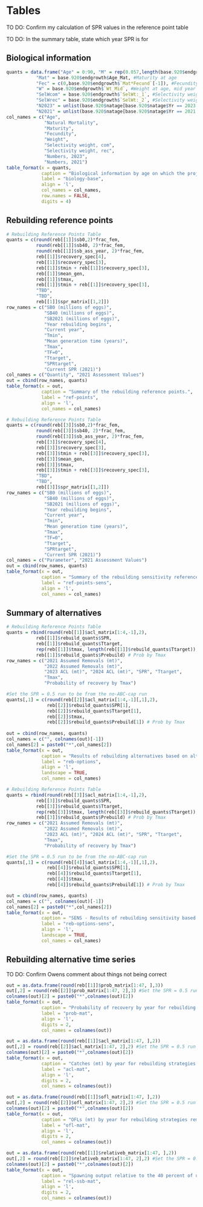 \clearpage
# Tables

TO DO: Confirm my calculation of SPR values in the reference point table

TO DO: In the summary table, state which year SPR is for

## Biological information
```r
quants = data.frame("Age" = 0:90, "M" = rep(0.057,length(base.920$endgrowth$int_Age)), #M at age
           "Mat" = base.920$endgrowth$Age_Mat, #Maturity at age
           "Fec" = c(0,base.920$endgrowth$`Mat*Fecund`[-1]), #Fecundity at age * maturity at age. Reset age 0 to 0
           "W" = base.920$endgrowth$`Wt_Mid`, #Weight at age, mid year weight
           "SelWcom" = base.920$endgrowth$`SelWt:_1`, #Selectivity weight, com
           "SelWrec" = base.920$endgrowth$`SelWt:_2`, #Selectivity weight, rec
           "N2023" = unlist(base.920$natage[base.920$natage$Yr == 2023 & base.920$natage$`Beg/Mid`=="B", c(which(names(base.920$natage)=="0"):which(names(base.920$natage)=="90"))]), #Beg N at age 2023
           "N2021" = unlist(base.920$natage[base.920$natage$Yr == 2021 & base.920$natage$`Beg/Mid`=="B", c(which(names(base.920$natage)=="0"):which(names(base.920$natage)=="90"))])) #Beg N at age 2021
col_names = c("Age",
              "Natural Mortality", 
              "Maturity",
              "Fecundity", 
              "Weight",
              "Selectivity weight, com", 
              "Selectivity weight, rec", 
              "Numbers, 2023", 
              "Numbers, 2021")
table_format(x = quants,
             caption = "Biological information by age on which the projections are based. The assessment model and rebuilding analysis assumed a single sex so values are not provided by sex",
             label = "biology-base",
             align = 'l',
             col_names = col_names,
             row.names = FALSE,
             digits = 4)
```

<!-- ## Rebuilding reference points and summary of alternatives -->
\clearpage
## Rebuilding reference points

```r
# Rebuilding Reference Points Table
quants = c(round(reb[[1]]$sb0,2)*frac_fem, 
		   round(reb[[1]]$sb40, 2)*frac_fem, 
		   round(reb[[1]]$sb_ass_year, 2)*frac_fem,
		   reb[[1]]$recovery_spec[4],
		   reb[[1]]$recovery_spec[3], 
		   reb[[1]]$tmin + reb[[1]]$recovery_spec[3], 
		   reb[[1]]$mean_gen, 
		   reb[[1]]$tmax, 
		   reb[[1]]$tmin + reb[[1]]$recovery_spec[3],
		   "TBD",
		   "TBD",
		   reb[[1]]$spr_matrix[[1,2]])
row_names = c("SB0 (millions of eggs)", 
              "SB40 (millions of eggs)",
              "SB2021 (millions of eggs)", 
              "Year rebuilding begins",
              "Current year", 
              "Tmin", 
              "Mean generation time (years)", 
              "Tmax",
              "TF=0",
              "Ttarget", 
              "SPRtarget",
              "Current SPR (2021)")
col_names = c("Quantity", "2021 Assessment Values")
out = cbind(row_names, quants)
table_format(x = out,
             caption = "Summary of the rebuilding reference points.",
             label = "ref-points",
             align = 'l',
             col_names = col_names)
```

<!-- ```{r, results = 'asis'} -->
<!-- # Rebuilding Reference Points Table -->
<!-- quants = c(round(reb[[2]]$sb0,2), -->
<!-- 		   round(reb[[2]]$sb40, 2), -->
<!-- 		   round(reb[[2]]$sb_ass_year, 2), -->
<!-- 		   reb[[2]]$recovery_spec[4], -->
<!-- 		   reb[[2]]$recovery_spec[3], -->
<!-- 		   reb[[2]]$tmin + reb[[2]]$recovery_spec[4],#I THINK THIS SHOULD BE RECOVERY_SPEC[3] because zero catch rebuild is 17 yet tmin is 19 so the two years of fixed catches from 2021 to 2023 are included in tmin already -->
<!-- 		   reb[[2]]$mean_gen, -->
<!-- 		   reb[[2]]$tmax, -->
<!-- 		   "TBD", -->
<!-- 		   "TBD", -->
<!-- 		   "TBD") -->
<!-- row_names = c("SB0 (millions of eggs)", "SB40% (millions of eggs)", -->
<!-- 			"SB2021 (millions of eggs)", "Year rebuilding begins", -->
<!-- 		    "Current year", "Tmin", "Mean generation time (years)", "Tmax", -->
<!-- 		    "Pmax", "Ttarget", "SPRtarget") -->
<!-- col_names = c("Parameter", "2021 Assessment Values") -->
<!-- out = cbind(row_names, quants) -->
<!-- table_format(x = out, -->
<!--              caption = "Summary of the rebuilding reference points when catch is not constrained by the ABC.", -->
<!--              label = "ref-points-noABCmax", -->
<!--              align = 'l', -->
<!--              col_names = col_names) -->
<!-- ``` -->

```r
# Rebuilding Reference Points Table
quants = c(round(reb[[3]]$sb0,2)*frac_fem, 
		   round(reb[[3]]$sb40, 2)*frac_fem, 
		   round(reb[[3]]$sb_ass_year, 2)*frac_fem,
		   reb[[3]]$recovery_spec[4],
		   reb[[3]]$recovery_spec[3], 
		   reb[[3]]$tmin + reb[[3]]$recovery_spec[3], 
		   reb[[3]]$mean_gen, 
		   reb[[3]]$tmax, 
		   reb[[3]]$tmin + reb[[3]]$recovery_spec[3],
		   "TBD",
		   "TBD",
		   reb[[3]]$spr_matrix[[1,2]])
row_names = c("SB0 (millions of eggs)", 
              "SB40 (millions of eggs)",
              "SB2021 (millions of eggs)", 
              "Year rebuilding begins",
              "Current year", 
              "Tmin", 
              "Mean generation time (years)", 
              "Tmax",
              "TF=0",
              "Ttarget", 
              "SPRtarget",
              "Current SPR (2021)")
col_names = c("Parameter", "2021 Assessment Values")
out = cbind(row_names, quants)
table_format(x = out,
             caption = "Summary of the rebuilding sensitivity reference points",
             label = "ref-points-sens",
             align = 'l',
             col_names = col_names)
```

\clearpage

## Summary of alternatives

<!-- Base rebuilder -->
```r
# Rebuilding Reference Points Table
quants = rbind(round(reb[[1]]$acl_matrix[1:4,-1],2),
		   reb[[1]]$rebuild_quants$SPR,
		   reb[[1]]$rebuild_quants$Ttarget,
		   rep(reb[[1]]$tmax, length(reb[[1]]$rebuild_quants$Ttarget)),
		   reb[[1]]$rebuild_quants$Prebuild) # Prob by Tmax
row_names = c("2021 Assumed Removals (mt)", 
			  "2022 Assumed Removals (mt)",
			  "2023 ACL (mt)", "2024 ACL (mt)", "SPR", "Ttarget", 
			  "Tmax",
			  "Probability of recovery by Tmax")

#Set the SPR = 0.5 run to be from the no-ABC-cap run
quants[,1] = c(round(reb[[2]]$acl_matrix[1:4,-1][,1],2),
               reb[[2]]$rebuild_quants$SPR[1],
               reb[[2]]$rebuild_quants$Ttarget[1],
               reb[[2]]$tmax,
               reb[[2]]$rebuild_quants$Prebuild[1]) # Prob by Tmax
               
out = cbind(row_names, quants)
col_names = c("", colnames(out)[-1])
col_names[2] = paste0("*",col_names[2])
table_format(x = out,
             caption = "Results of rebuilding alternatives based on alternative SPR targets for 50 percent probability of recovery based on the assumed removals for 2021-22. The asterisk (*) indicates alternatives that could only be achieved when allowing catches to not be limited by the ABC",
             label = "reb-options",
             align = 'l',
             landscape = TRUE,
             col_names = col_names)
```

<!-- <!-- Base rebuilder when no-ABC cap-->
<!-- ```{r, results = 'asis'} -->
<!-- # Rebuilding Reference Points Table -->
<!-- quants = rbind(round(reb[[2]]$acl_matrix[1:4,-1],2), -->
<!-- 		   reb[[2]]$rebuild_quants$SPR, -->
<!-- 		   reb[[2]]$rebuild_quants$Ttarget, -->
<!-- 		   rep(reb[[2]]$tmax, length(reb[[2]]$rebuild_quants$Ttarget)), -->
<!-- 		   reb[[2]]$rebuild_quants$Prebuild) # Prob by Tmax -->
<!-- row_names = c("2021 Assumed Removals (mt)", -->
<!-- 			  "2022 Assumed Removals (mt)", -->
<!-- 			  "2023 ACL (mt)", "2024 ACL (mt)", "SPR", "Ttarget", -->
<!-- 			  "Tmax", -->
<!-- 			  "Probability of recovery by Tmax") -->
<!-- out = cbind(row_names, quants) -->
<!-- col_names = c("", colnames(out)[-1]) -->
<!-- table_format(x = out, -->
<!--              caption = "BASE - NO CAP. Results of rebuilding alternatives based on alternative SPR targets for 50 percent probability of recovery based on the assumed removals for 2021-22 when catches are not constrained by the ABC", -->
<!--              label = "reb-options-noABCmax", -->
<!--              align = 'l', -->
<!--              landscape = TRUE, -->
<!--              col_names = col_names) -->
<!-- ``` -->

<!-- Sensitivity rebuilder -->
```r
# Rebuilding Reference Points Table
quants = rbind(round(reb[[3]]$acl_matrix[1:4,-1],2),
		   reb[[3]]$rebuild_quants$SPR,
		   reb[[3]]$rebuild_quants$Ttarget,
		   rep(reb[[3]]$tmax, length(reb[[3]]$rebuild_quants$Ttarget)),
		   reb[[3]]$rebuild_quants$Prebuild) # Prob by Tmax
row_names = c("2021 Assumed Removals (mt)",
			  "2022 Assumed Removals (mt)",
			  "2023 ACL (mt)", "2024 ACL (mt)", "SPR", "Ttarget",
			  "Tmax",
			  "Probability of recovery by Tmax")

#Set the SPR = 0.5 run to be from the no-ABC-cap run
quants[,1] = c(round(reb[[4]]$acl_matrix[1:4,-1][,1],2),
               reb[[4]]$rebuild_quants$SPR[1],
               reb[[4]]$rebuild_quants$Ttarget[1],
               reb[[4]]$tmax,
               reb[[4]]$rebuild_quants$Prebuild[1]) # Prob by Tmax

out = cbind(row_names, quants)
col_names = c("", colnames(out)[-1])
col_names[2] = paste0("*",col_names[2])
table_format(x = out,
             caption = "SENS - Results of rebuilding sensitivity based on alternative SPR targets for 50 percent probability of recovery based on the assumed removals for 2021-22. Rebuilding sensitivity blocks selectivity in 2001 and allows dome-shaped selectivity. The asterisk (*) indicates alternatives that could only be achieved when allowing catches to not be limited by the ABC",
             label = "reb-options-sens",
             align = 'l',
             landscape = TRUE,
             col_names = col_names)
```

<!-- <!-- Sensitivity rebuilder when no-ABC cap-->
<!-- ```{r, results = 'asis'} -->
<!-- # Rebuilding Reference Points Table -->
<!-- quants = rbind(round(reb[[4]]$acl_matrix[1:4,-1],2), -->
<!-- 		   reb[[4]]$rebuild_quants$SPR, -->
<!-- 		   reb[[4]]$rebuild_quants$Ttarget, -->
<!-- 		   rep(reb[[4]]$tmax, length(reb[[4]]$rebuild_quants$Ttarget)), -->
<!-- 		   reb[[4]]$rebuild_quants$Prebuild) # Prob by Tmax -->
<!-- row_names = c("2021 Assumed Removals (mt)", -->
<!-- 			  "2022 Assumed Removals (mt)", -->
<!-- 			  "2023 ACL (mt)", "2024 ACL (mt)", "SPR", "Ttarget", -->
<!-- 			  "Tmax", -->
<!-- 			  "Probability of recovery by Tmax") -->
<!-- out = cbind(row_names, quants) -->
<!-- col_names = c("", colnames(out)[-1]) -->
<!-- table_format(x = out, -->
<!--              caption = "SENS - NO CAP. Results of rebuilding sensitivity based on alternative SPR targets for 50 percent probability of recovery based on the assumed removals for 2021-22 when catches are not constrained by the ABC. Rebuilding sensitivity blocks selectivity in 2001 and allows dome-shaped selectivity", -->
<!--              label = "reb-options-noABCmax", -->
<!--              align = 'l', -->
<!--              landscape = TRUE, -->
<!--              col_names = col_names) -->
<!-- ``` -->

\clearpage

## Rebuilding alternative time series 

TO DO: Confirm Owens comment about things not being correct

```r
out = as.data.frame(round(reb[[1]]$prob_matrix[1:47, ],3))
out[,2] = round(reb[[2]]$prob_matrix[1:47, 2],3) #Set the SPR = 0.5 run to be from the no-ABC-cap run
colnames(out)[2] = paste0("*",colnames(out)[2])
table_format(x = out,
             caption = "Probability of recovery by year for rebuilding strategies assuming removals of 13.5 mt in 2021 and 2022, respectively. The asterisk (*) indicates alternatives that could only be achieved when allowing catches to not be limited by the ABC",
             label = "prob-mat",
             align = 'l',
             digits = 2,
             col_names = colnames(out))
```


```r
out = as.data.frame(round(reb[[1]]$acl_matrix[1:47, ],2))
out[,2] = round(reb[[2]]$acl_matrix[1:47, 2],2) #Set the SPR = 0.5 run to be from the no-ABC-cap run
colnames(out)[2] = paste0("*",colnames(out)[2])
table_format(x = out,
             caption = "Catches (mt) by year for rebuilding strategies assuming removals of 13.5 mt in 2021 and 2022, respectively. The asterisk (*) indicates alternatives that could only be achieved when allowing catches to not be limited by the ABC",
             label = "acl-mat",
             align = 'l',
             digits = 2,
             col_names = colnames(out))
```


```r
out = as.data.frame(round(reb[[1]]$ofl_matrix[1:47, ],2))
out[,2] = round(reb[[2]]$ofl_matrix[1:47, 2],2) #Set the SPR = 0.5 run to be from the no-ABC-cap run
colnames(out)[2] = paste0("*",colnames(out)[2])
table_format(x = out,
             caption = "OFLs (mt) by year for rebuilding strategies removals of 13.5 mt in 2021 and 2022, respectively. The asterisk (*) indicates alternatives that could only be achieved when allowing catches to not be limited by the ABC",
             label = "ofl-mat",
             align = 'l',
             digits = 2,
             col_names = colnames(out))
```


```r
out = as.data.frame(round(reb[[1]]$relativeb_matrix[1:47, ],2))
out[,2] = round(reb[[2]]$relativeb_matrix[1:47, 2],2) #Set the SPR = 0.5 run to be from the no-ABC-cap run
colnames(out)[2] = paste0("*",colnames(out)[2])
table_format(x = out,
             caption = "Spawning output relative to the 40 percent of unfished spawning output target by year for rebuilding strategies assuming removals of 13.5 mt in 2021 and 2022, respectively. The asterisk (*) indicates alternatives that could only be achieved when allowing catches to not be limited by the ABC",
             label = "rel-ssb-mat",
             align = 'l',
             digits = 2,
             col_names = colnames(out))
```

\clearpage

<!-- ## Rebuilding alternative time series when catches are not constrained by the ABC -->

<!-- ```{r, results = 'asis'} -->
<!-- out = as.data.frame(round(reb[[2]]$prob_matrix[1:47, ],3)) -->
<!-- table_format(x = out, -->
<!--              caption = "Probability of recovery by year for rebuilding SPR alternatives assuming catch is not constrained by the ABC.", -->
<!--              label = "prob-mat-noABCmax", -->
<!--              align = 'l', -->
<!--              digits = 2, -->
<!--              col_names = colnames(out)) -->
<!-- ``` -->


<!-- ```{r, results = 'asis'} -->
<!-- out = as.data.frame(round(reb[[2]]$acl_matrix[1:47, ],2)) -->
<!-- table_format(x = out, -->
<!--              caption = "Catches (mt) by year for rebuilding SPR alternatives assuming catch is not constrained by the ABC.", -->
<!--              label = "acl-mat-noABCmax", -->
<!--              align = 'l', -->
<!--              digits = 2, -->
<!--              col_names = colnames(out)) -->
<!-- ``` -->

<!-- ```{r, results = 'asis'} -->
<!-- out = as.data.frame(round(reb[[2]]$ofl_matrix[1:47, ],2)) -->
<!-- table_format(x = out, -->
<!--              caption = "OFLs (mt) by year for rebuilding SPR alternatives assuming catch is not constrained by the ABC.", -->
<!--              label = "ofl-mat-noABCmax", -->
<!--              align = 'l', -->
<!--              digits = 2, -->
<!--              col_names = colnames(out)) -->
<!-- ``` -->


<!-- ```{r, results = 'asis'} -->
<!-- out = as.data.frame(round(reb[[2]]$relativeb_matrix[1:47, ],2)) -->
<!-- table_format(x = out, -->
<!--              caption = "Spawning output relative to the 40 percent of unfished spawning output target by year for rebuilding SPR alternatives assuming catch is not constrained by the ABC.", -->
<!--              label = "rel-ssb-mat-noABCmax", -->
<!--              align = 'l', -->
<!--              digits = 2, -->
<!--              col_names = colnames(out)) -->
<!-- ``` -->

<!-- \clearpage -->

<!-- ## Rebuilding alternative time series for rebuilding based on an SS model with sex equal to 1 -->


<!-- ```{r, results = 'asis'} -->
<!-- out = as.data.frame(round(reb[[3]]$prob_matrix[1:55, ],3)) -->
<!-- table_format(x = out, -->
<!--              caption = "The probability of rebuilding by year for rebuilding SPR alternatives based on an SS model with sex equal to 1.", -->
<!--              label = "prob-mat-sex1", -->
<!--              align = 'l', -->
<!--              digits = 2, -->
<!--              col_names = colnames(out)) -->
<!-- ``` -->

<!-- ```{r, results = 'asis'} -->
<!-- out = as.data.frame(round(reb[[3]]$acl_matrix[1:55, ],2)) -->
<!-- table_format(x = out, -->
<!--              caption = "Catches (mt) by year for rebuilding SPR alternatives based on an SS model with sex equal to 1.", -->
<!--              label = "acl-mat-sex1", -->
<!--              align = 'l', -->
<!--              digits = 2, -->
<!--              col_names = colnames(out)) -->
<!-- ``` -->

<!-- ```{r, results = 'asis'} -->
<!-- out = as.data.frame(round(reb[[3]]$ofl_matrix[1:55, ],2)) -->
<!-- table_format(x = out, -->
<!--              caption = "OFLs (mt) by year for rebuilding SPR alternatives based on an SS model with sex equal to 1.", -->
<!--              label = "ofl-mat-sex1", -->
<!--              align = 'l', -->
<!--              digits = 2, -->
<!--              col_names = colnames(out)) -->
<!-- ``` -->

<!-- ```{r, results = 'asis'} -->
<!-- out = as.data.frame(round(reb[[3]]$relativeb_matrix[1:55, ],2)) -->
<!-- table_format(x = out, -->
<!--              caption = "Spawning output relative to the 40 percent of unfished spawning output target by year for rebuilding SPR alternatives based on an SS model with sex equal to 1.", -->
<!--              label = "rel-ssb-mat-sex1", -->
<!--              align = 'l', -->
<!--              digits = 2, -->
<!--              col_names = colnames(out)) -->
<!-- ``` -->

